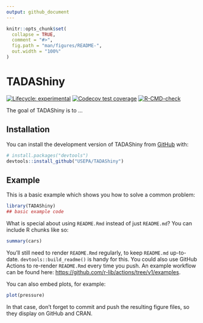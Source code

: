 ```yaml
---
output: github_document
---
```


<!-- README.md is generated from README.Rmd. Please edit that file -->

```r
knitr::opts_chunk$set(
  collapse = TRUE,
  comment = "#>",
  fig.path = "man/figures/README-",
  out.width = "100%"
)
```

# TADAShiny

<!-- badges: start -->
[![Lifecycle: experimental](https://img.shields.io/badge/lifecycle-experimental-orange.svg)](https://lifecycle.r-lib.org/articles/stages.html#experimental)
[![Codecov test coverage](https://codecov.io/gh/USEPA/TADAShiny/branch/develop/graph/badge.svg)](https://app.codecov.io/gh/USEPA/TADAShiny?branch=develop)
[![R-CMD-check](https://github.com/USEPA/TADAShiny/actions/workflows/R-CMD-check.yaml/badge.svg)](https://github.com/USEPA/TADAShiny/actions/workflows/R-CMD-check.yaml)
<!-- badges: end -->

The goal of TADAShiny is to ...

## Installation

You can install the development version of TADAShiny from [GitHub](https://github.com/) with:

``` r
# install.packages("devtools")
devtools::install_github("USEPA/TADAShiny")
```

## Example

This is a basic example which shows you how to solve a common problem:

```r
library(TADAShiny)
## basic example code
```

What is special about using `README.Rmd` instead of just `README.md`? You can include R chunks like so:

```r
summary(cars)
```

You'll still need to render `README.Rmd` regularly, to keep `README.md` up-to-date. `devtools::build_readme()` is handy for this. You could also use GitHub Actions to re-render `README.Rmd` every time you push. An example workflow can be found here: <https://github.com/r-lib/actions/tree/v1/examples>.

You can also embed plots, for example:

```r
plot(pressure)
```

In that case, don't forget to commit and push the resulting figure files, so they display on GitHub and CRAN.
